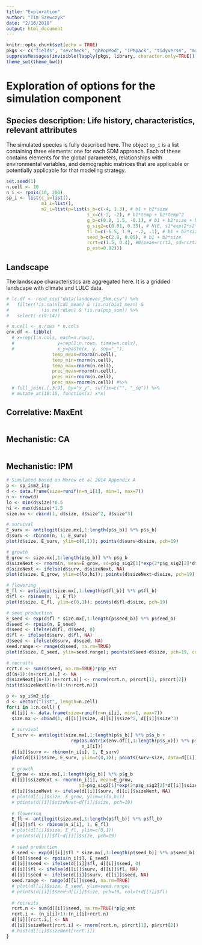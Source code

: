 ```yaml
---
title: "Exploration"
author: "Tim Szewczyk"
date: "2/16/2018"
output: html_document
---
```


```r
knitr::opts_chunk$set(echo = TRUE)
pkgs <- c("fields", "sevcheck", "gbPopMod", "IPMpack", "tidyverse", "magrittr")
suppressMessages(invisible(lapply(pkgs, library, character.only=TRUE)))
theme_set(theme_bw())
```

# Exploration of options for the simulation component

## Species description: Life history, characteristics, relevant attributes
The simulated species is fully described here. The object `sp_i` is a list containing three elements: one for each SDM approach. Each of these contains elements for the global parameters, relationships with environmental variables, and demographic matrices that are applicable or potentially applicable for that modeling strategy.
```r
set.seed(1)
n.cell <- 10
n_i <- rpois(10, 200)
sp_i <- list(c_i=list(),
             m1_i=list(),
             m2_i=list(p=list(s_b=c(-4, 1.3), # b1 + b2*size
                              s_x=c(-2, -2), # b1*temp + b2*temp^2
                              g_b=c(0.8, 1.5, -0.1), # b1 + b2*size + b3*size^2
                              g_sig2=c(0.01, 0.35), # N(E, s1*exp(2*s2*size))
                              fl_b=c(-6.5, 1.9, -.2, .1), # b1 + b2*size + b3*size^2 + b4*size^3
                              seed_b=c(2.9, 0.05), # b1 + b2*size
                              rcrt=c(1.5, 0.4), #N(mean=rcrt1, sd=rcrt2)
                              p_est=0.02)))
```


## Landscape
The landscape characteristics are aggregated here. It is a gridded landscape with climate and LULC data.
```r
# lc.df <- read_csv("data/landcover_5km.csv") %>% 
#   filter(!is.na(nlcd1_mean) & !is.na(bio1_mean) & 
#            !is.na(rdLen) & !is.na(pop_sum)) %>%
#   select(-c(9:14))

# n.cell <- n.rows * n.cols
env.df <- tibble(
  # x=rep(1:n.cols, each=n.rows),
  #                y=rep(1:n.rows, times=n.cols),
  #                x_y=paste(x, y, sep="_"),
                 temp_mean=rnorm(n.cell),
                 temp_min=rnorm(n.cell),
                 temp_max=rnorm(n.cell),
                 prec_mean=rnorm(n.cell),
                 prec_min=rnorm(n.cell),
                 prec_max=rnorm(n.cell)) #%>%
  # full_join(.[,3:9], by="x_y", suffix=c("", "_sq")) %>%
  # mutate_at(10:15, function(x) x*x)
```


## Correlative: MaxEnt
```r

```


## Mechanistic: CA
```r

```


## Mechanistic: IPM
```r
# Simulated based on Merow et al 2014 Appendix A
p <- sp_i$m2_i$p
d <- data.frame(size=runif(n=n_i[1], min=1, max=7))
n <- nrow(d)
lo <- min(d$size)*0.5
hi <- max(d$size)*1.5
size.mx <- cbind(1, d$size, d$size^2, d$size^3)

# survival
E_surv <- antilogit(size.mx[,1:length(p$s_b)] %*% p$s_b)
d$surv <- rbinom(n, 1, E_surv)
plot(d$size, E_surv, ylim=c(0,1)); points(d$surv~d$size, pch=19)

# growth
E_grow <- size.mx[,1:length(p$g_b)] %*% p$g_b
d$sizeNext <- rnorm(n, mean=E_grow, sd=p$g_sig2[1]*exp(2*p$g_sig2[2]*d$size))
d$sizeNext <- ifelse(d$surv, d$sizeNext, NA)
plot(d$size, E_grow, ylim=c(lo,hi)); points(d$sizeNext~d$size, pch=19)

# flowering 
E_fl <- antilogit(size.mx[,1:length(p$fl_b)] %*% p$fl_b)
d$fl <- rbinom(n, 1, E_fl) 
plot(d$size, E_fl, ylim=c(0,1)); points(d$fl~d$size, pch=19)

# seed production
E_seed <- exp(d$fl * size.mx[,1:length(p$seed_b)] %*% p$seed_b)
d$seed <- rpois(n, E_seed)
d$seed <- ifelse(d$fl, d$seed, 0)
d$fl <- ifelse(d$surv, d$fl, NA)
d$seed <- ifelse(d$surv, d$seed, NA)
seed.range <- range(d$seed, na.rm=TRUE)
plot(d$size, E_seed, ylim=seed.range); points(d$seed~d$size, pch=19, col=1+d$fl)

# recruits
rcrt.n <- sum(d$seed, na.rm=TRUE)*p$p_est
d[(n+1):(n+rcrt.n),] <- NA
d$sizeNext[(n+1):(n+rcrt.n)] <- rnorm(rcrt.n, p$rcrt[1], p$rcrt[2])
hist(d$sizeNext[(n+1):(n+rcrt.n)])
```

```r
p <- sp_i$m2_i$p
d <- vector("list", length=n.cell)
for(i in 1:n.cell) {
  d[[i]] <- data.frame(size=runif(n=n_i[i], min=1, max=7))
  size.mx <- cbind(1, d[[i]]$size, d[[i]]$size^2, d[[i]]$size^3)
  
  # survival
  E_surv <- antilogit(size.mx[,1:length(p$s_b)] %*% p$s_b +
                        rep(as.matrix(env.df[i,1:length(p$s_x)]) %*% p$s_x, 
                            n_i[i]))
  d[[i]]$surv <- rbinom(n_i[i], 1, E_surv)
  plot(d[[i]]$size, E_surv, ylim=c(0,1)); points(surv~size, data=d[[i]], pch=19)
  
  # growth
  E_grow <- size.mx[,1:length(p$g_b)] %*% p$g_b
  d[[i]]$sizeNext <- rnorm(n_i[i], mean=E_grow, 
                           sd=p$g_sig2[1]*exp(2*p$g_sig2[2]*d[[i]]$size))
  d[[i]]$sizeNext <- ifelse(d[[i]]$surv, d[[i]]$sizeNext, NA)
  # plot(d[[i]]$size, E_grow, ylim=c(lo,hi))
  # points(d[[i]]$sizeNext~d[[i]]$size, pch=19)
  
  # flowering 
  E_fl <- antilogit(size.mx[,1:length(p$fl_b)] %*% p$fl_b)
  d[[i]]$fl <- rbinom(n_i[i], 1, E_fl) 
  # plot(d[[i]]$size, E_fl, ylim=c(0,1))
  # points(d[[i]]$fl~d[[i]]$size, pch=19)
  
  # seed production
  E_seed <- exp(d[[i]]$fl * size.mx[,1:length(p$seed_b)] %*% p$seed_b)
  d[[i]]$seed <- rpois(n_i[i], E_seed)
  d[[i]]$seed <- ifelse(d[[i]]$fl, d[[i]]$seed, 0)
  d[[i]]$fl <- ifelse(d[[i]]$surv, d[[i]]$fl, NA)
  d[[i]]$seed <- ifelse(d[[i]]$surv, d[[i]]$seed, NA)
  seed.range <- range(d[[i]]$seed, na.rm=TRUE)
  # plot(d[[i]]$size, E_seed, ylim=seed.range)
  # points(d[[i]]$seed~d[[i]]$size, pch=19, col=1+d[[i]]$fl)
  
  # recruits
  rcrt.n <- sum(d[[i]]$seed, na.rm=TRUE)*p$p_est
  rcrt.i <- (n_i[i]+1):(n_i[i]+rcrt.n)
  d[[i]][rcrt.i,] <- NA
  d[[i]]$sizeNext[rcrt.i] <- rnorm(rcrt.n, p$rcrt[1], p$rcrt[2])
  # hist(d[[i]]$sizeNext[rcrt.i])
}
```





